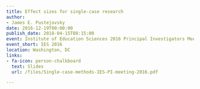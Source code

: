 ```yaml
---
title: Effect sizes for single-case research
author:
- James E. Pustejovsky
date: 2016-12-19T00:00:00
publish_date: 2018-04-15T08:15:00
event: Institute of Education Sciences 2016 Principal Investigators Meeting
event_short: IES 2016
location: Washington, DC
links:
- fa-icon: person-chalkboard
  text: Slides
  url: /files/Single-case-methods-IES-PI-meeting-2016.pdf

---
```




